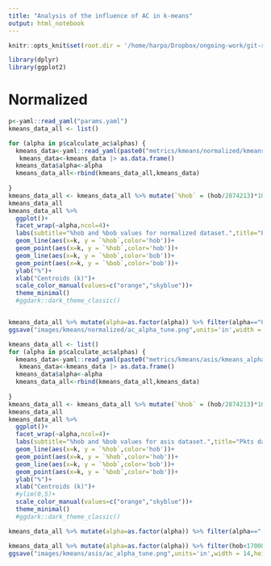 ```yaml
---
title: "Analysis of the influence of AC in k-means"
output: html_notebook
---
```



```r
knitr::opts_knit$set(root.dir = '/home/harpo/Dropbox/ongoing-work/git-repos/graph-representation-learning/')
```

```r
library(dplyr)
library(ggplot2)
```

# Normalized

```r
p<-yaml::read_yaml("params.yaml")
kmeans_data_all <- list()

for (alpha in p$calculate_ac$alphas) {
  kmeans_data<-yaml::read_yaml(paste0("metrics/kmeans/normalized/kmeans_alpha_",alpha,".yaml"))
   kmeans_data<-kmeans_data |> as.data.frame()
  kmeans_data$alpha<-alpha
  kmeans_data_all<-rbind(kmeans_data_all,kmeans_data)
  
}
kmeans_data_all <- kmeans_data_all %>% mutate(`%hob` = (hob/2874213)*100,`%bob`=(bob/24)*100) 
kmeans_data_all
kmeans_data_all %>% 
  ggplot()+
  facet_wrap(~alpha,ncol=4)+
  labs(subtitle="%hob and %bob values for normalized dataset.",title="Pkts dataset: Alpha Centrality using different values for alpha")+
  geom_line(aes(x=k, y = `%hob`,color='hob'))+
  geom_point(aes(x=k, y = `%hob`,color='hob'))+
  geom_line(aes(x=k, y = `%bob`,color='bob'))+
  geom_point(aes(x=k, y = `%bob`,color='bob'))+
  ylab("%")+
  xlab("Centroids (k)")+
  scale_color_manual(values=c("orange","skyblue"))+
  theme_minimal()
  #ggdark::dark_theme_classic()


kmeans_data_all %>% mutate(alpha=as.factor(alpha)) %>% filter(alpha=="0.01")
ggsave("images/kmeans/normalized/ac_alpha_tune.png",units='in',width = 14,height = 8)
```
```r
kmeans_data_all <- list()
for (alpha in p$calculate_ac$alphas) {
  kmeans_data<-yaml::read_yaml(paste0("metrics/kmeans/asis/kmeans_alpha_",alpha,".yaml"))
   kmeans_data<-kmeans_data |> as.data.frame()
  kmeans_data$alpha<-alpha
  kmeans_data_all<-rbind(kmeans_data_all,kmeans_data)
  
}
kmeans_data_all <- kmeans_data_all %>% mutate(`%hob` = (hob/2874213)*100,`%bob`=(bob/25)*100) 
kmeans_data_all
kmeans_data_all %>% 
  ggplot()+
  facet_wrap(~alpha,ncol=4)+
  labs(subtitle="%hob and %bob values for asis dataset.",title="Pkts dataset: Alpha Centrality using different values for alpha")+
  geom_line(aes(x=k, y = `%hob`,color='hob'))+
  geom_point(aes(x=k, y = `%hob`,color='hob'))+
  geom_line(aes(x=k, y = `%bob`,color='bob'))+
  geom_point(aes(x=k, y = `%bob`,color='bob'))+
  ylab("%")+
  xlab("Centroids (k)")+
  #ylim(0,5)+
  scale_color_manual(values=c("orange","skyblue"))+
  theme_minimal()
  #ggdark::dark_theme_classic()

kmeans_data_all %>% mutate(alpha=as.factor(alpha)) %>% filter(alpha=="-0.01") #%>% knitr::kable(format="markdown")

kmeans_data_all %>% mutate(alpha=as.factor(alpha)) %>% filter(hob<17000) %>% arrange(desc(bob))
ggsave("images/kmeans/asis/ac_alpha_tune.png",units='in',width = 14,height = 8)
```